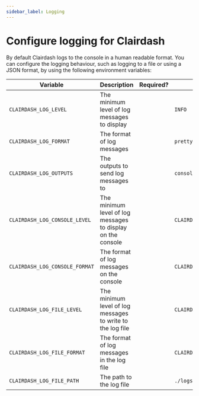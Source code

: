 ```yaml
---
sidebar_label: Logging
---
```


# Configure logging for Clairdash

By default Clairdash logs to the console in a human readable format. You can configure the logging behaviour, such
as logging to a file or using a JSON format, by
using the following environment variables:

| Variable                       | Description                                                 | Required? | Default                |
| ------------------------------ | ----------------------------------------------------------- | --------- | ---------------------- |
| `CLAIRDASH_LOG_LEVEL`          | The minimum level of log messages to display                |           | `INFO`                 |
| `CLAIRDASH_LOG_FORMAT`         | The format of log messages                                  |           | `pretty`               |
| `CLAIRDASH_LOG_OUTPUTS`        | The outputs to send log messages to                         |           | `console`              |
| `CLAIRDASH_LOG_CONSOLE_LEVEL`  | The minimum level of log messages to display on the console |           | `CLAIRDASH_LOG_LEVEL`  |
| `CLAIRDASH_LOG_CONSOLE_FORMAT` | The format of log messages on the console                   |           | `CLAIRDASH_LOG_FORMAT` |
| `CLAIRDASH_LOG_FILE_LEVEL`     | The minimum level of log messages to write to the log file  |           | `CLAIRDASH_LOG_LEVEL`  |
| `CLAIRDASH_LOG_FILE_FORMAT`    | The format of log messages in the log file                  |           | `CLAIRDASH_LOG_FORMAT` |
| `CLAIRDASH_LOG_FILE_PATH`      | The path to the log file                                    |           | `./logs/all.log`       |
